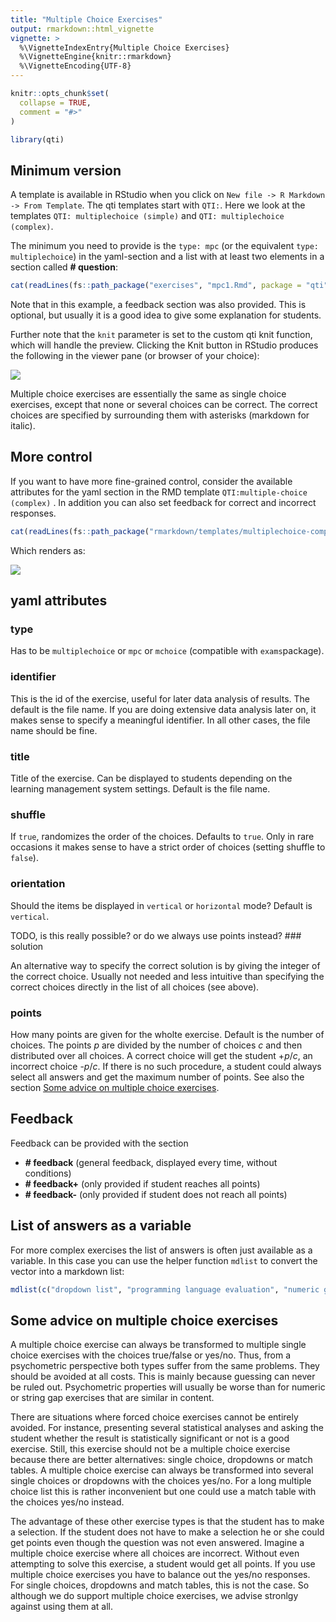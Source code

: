```yaml
---
title: "Multiple Choice Exercises"
output: rmarkdown::html_vignette
vignette: >
  %\VignetteIndexEntry{Multiple Choice Exercises}
  %\VignetteEngine{knitr::rmarkdown}
  %\VignetteEncoding{UTF-8}
---
```


```r
knitr::opts_chunk$set(
  collapse = TRUE,
  comment = "#>"
)
```

```r
library(qti)
```

## Minimum version

A template is available in RStudio when you click on `New file -> R Markdown -> From Template`. The qti templates start with `QTI:`. Here we look at the templates `QTI: multiplechoice (simple)` and `QTI: multiplechoice (complex)`.

The minimum you need to provide is the `type: mpc` (or the equivalent `type: multiplechoice`) in the yaml-section and a list with at least two elements in a section called **\# question**:

```r
cat(readLines(fs::path_package("exercises", "mpc1.Rmd", package = "qti")), sep = '\n')
```

Note that in this example, a feedback section was also provided. This is optional, but usually it is a good idea to give some explanation for students.

Further note that the `knit` parameter is set to the custom qti knit function, which will handle the preview. Clicking the Knit button in RStudio produces the following in the viewer pane (or browser of your choice):

![](mpc1.png)

Multiple choice exercises are essentially the same as single choice exercises, except that none or several choices can be correct. The correct choices are specified by surrounding them with asterisks (markdown for italic).

## More control

If you want to have more fine-grained control, consider the available attributes for the yaml section in the RMD template `QTI:multiple-choice (complex)` . In addition you can also set feedback for correct and incorrect responses.

```r
cat(readLines(fs::path_package("rmarkdown/templates/multiplechoice-complex/skeleton/", "skeleton.Rmd", package = "qti")), sep = '\n')
```

Which renders as:

![](mpc1c.png)

## yaml attributes

### type

Has to be `multiplechoice` or `mpc` or `mchoice` (compatible with `exams`package).

### identifier

This is the id of the exercise, useful for later data analysis of results. The default is the file name. If you are doing extensive data analysis later on, it makes sense to specify a meaningful identifier. In all other cases, the file name should be fine.

### title

Title of the exercise. Can be displayed to students depending on the learning management system settings. Default is the file name.

### shuffle

If `true`, randomizes the order of the choices. Defaults to `true`. Only in rare occasions it makes sense to have a strict order of choices (setting shuffle to `false`).

### orientation

Should the items be displayed in `vertical` or `horizontal` mode? Default is `vertical`.

TODO, is this really possible? or do we always use points instead?
### solution

An alternative way to specify the correct solution is by giving the integer of the correct choice. Usually not needed and less intuitive than specifying the correct choices directly in the list of all choices (see above).

### points

How many points are given for the wholte exercise. Default is the number of choices. The points $p$ are divided by the number of choices $c$ and then distributed over all choices. A correct choice will get the student +$p/c$, an incorrect choice -$p/c$. If there is no such procedure, a student could always select all answers and get the maximum number of points. See also the section [Some advice on multiple choice exercises].

## Feedback

Feedback can be provided with the section

-   **\# feedback** (general feedback, displayed every time, without conditions)
-   **\# feedback+** (only provided if student reaches all points)
-   **\# feedback-** (only provided if student does not reach all points)

## List of answers as a variable

For more complex exercises the list of answers is often just available as a variable. In this case you can use the helper function `mdlist` to convert the vector into a markdown list:

```r
mdlist(c("dropdown list", "programming language evaluation", "numeric gap"), solutions = c(1, 3))
```

## Some advice on multiple choice exercises

A multiple choice exercise can always be transformed to multiple single choice exercises with the choices true/false or yes/no. Thus, from a psychometric perspective both types suffer from the same problems. They should be avoided at all costs. This is mainly because guessing can never be ruled out. Psychometric properties will usually be worse than for numeric or string gap exercises that are similar in content.

There are situations where forced choice exercises cannot be entirely avoided. For instance, presenting several statistical analyses and asking the student whether the result is statistically significant or not is a good exercise. Still, this exercise should not be a multiple choice exercise because there are better alternatives: single choice, dropdowns or match tables. A multiple choice exercise can always be transformed into several single choices or dropdowns with the choices yes/no. For a long multiple choice list this is rather inconvenient but one could use a match table with the choices yes/no instead.

The advantage of these other exercise types is that the student has to make a selection. If the student does not have to make a selection he or she could get points even though the question was not even answered. Imagine a multiple choice exercise where all choices are incorrect. Without even attempting to solve this exercise, a student would get all points. If you use multiple choice exercises you have to balance out the yes/no responses. For single choices, dropdowns and match tables, this is not the case. So although we do support multiple choice exercises, we advise stronlgy against using them at all.

